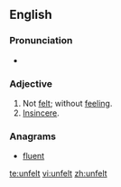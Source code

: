 ==English==

===Pronunciation===
* {{rhymes|ɛlt|lang=en}}

===Adjective===
{{en-adj}}
# Not [[felt]]; without [[feeling]].
# [[insincere|Insincere]].

===Anagrams===
* [[fluent#English|fluent]]

[[te:unfelt]]
[[vi:unfelt]]
[[zh:unfelt]]